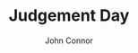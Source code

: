 ---
title: "Judgement Day"
author: "John Connor"
publishDate: "01/09/2022"
synopsis: "Lorem ipsum and some other placeholder words for everyone to see."
---